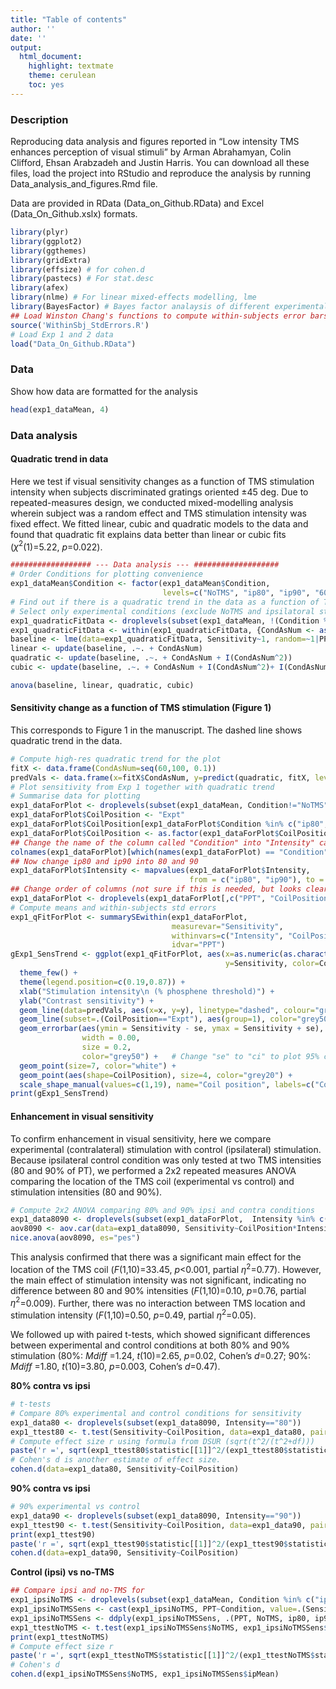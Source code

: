 ```yaml
---
title: "Table of contents"
author: ''
date: ''
output:
  html_document:
    highlight: textmate
    theme: cerulean
    toc: yes
---
```


### Description
Reproducing data analysis and figures reported in "Low intensity TMS enhances perception of visual stimuli" by Arman Abrahamyan, Colin Clifford, Ehsan Arabzadeh and Justin Harris. You can download all these files, load the project into RStudio and reproduce the analysis by running Data\_analysis\_and_figures.Rmd file. 


Data are provided in RData (Data\_on\_Github.RData) and Excel (Data\_On\_Github.xslx) formats. 

```r
library(plyr)
library(ggplot2)
library(ggthemes)
library(gridExtra)
library(effsize) # for cohen.d
library(pastecs) # For stat.desc
library(afex)
library(nlme) # For linear mixed-effects modelling, lme
library(BayesFactor) # Bayes factor analaysis of different experimental designs
## Load Winston Chang's functions to compute within-subjects error bars
source('WithinSbj_StdErrors.R')
# Load Exp 1 and 2 data 
load("Data_On_Github.RData")
```

### Data
Show how data are formatted for the analysis

```r
head(exp1_dataMean, 4)
```


### Data analysis
#### Quadratic trend in data 
Here we test if visual sensitivity changes as a function of TMS stimulation intensity when subjects discriminated gratings oriented ±45 deg. Due to repeated-measures design, we conducted mixed-modelling analysis wherein subject was a random effect and TMS stimulation intensity was fixed effect. We fitted linear, cubic and quadratic models to the data and found that quadratic fit explains data better than linear or cubic fits ($\chi^2$(1)=5.22, *p*=0.022).

```r
################## --- Data analysis --- ###################
# Order Conditions for plotting convenience
exp1_dataMean$Condition <- factor(exp1_dataMean$Condition, 
                                  levels=c("NoTMS", "ip80", "ip90", "60", "70", "80", "90", "100"))
# Find out if there is a quadratic trend in the data as a function of TMS intensity
# Select only experimental conditions (exclude NoTMS and ipsilatoral stimulation)
exp1_quadraticFitData <- droplevels(subset(exp1_dataMean, !(Condition %in% c("ip80", "ip90", "NoTMS"))))
exp1_quadraticFitData <- within(exp1_quadraticFitData, {CondAsNum <- as.numeric(as.character(Condition)) })
baseline <- lme(data=exp1_quadraticFitData, Sensitivity~1, random=~1|PPT/CondAsNum, method="ML")
linear <- update(baseline, .~. + CondAsNum)
quadratic <- update(baseline, .~. + CondAsNum + I(CondAsNum^2))
cubic <- update(baseline, .~. + CondAsNum + I(CondAsNum^2)+ I(CondAsNum^3))

```

```r
anova(baseline, linear, quadratic, cubic)
```

#### Sensitivity change as a function of TMS stimulation (Figure 1) 
This corresponds to Figure 1 in the manuscript. The dashed line shows quadratic trend in the data. 

```r
# Compute high-res quadratic trend for the plot
fitX <- data.frame(CondAsNum=seq(60,100, 0.1))
predVals <- data.frame(x=fitX$CondAsNum, y=predict(quadratic, fitX, level=0))
# Plot sensitivity from Exp 1 together with quadratic trend
# Summarise data for plotting
exp1_dataForPlot <- droplevels(subset(exp1_dataMean, Condition!="NoTMS"))
exp1_dataForPlot$CoilPosition <- "Expt"
exp1_dataForPlot$CoilPosition[exp1_dataForPlot$Condition %in% c("ip80", "ip90")] <- "Cntr"
exp1_dataForPlot$CoilPosition <- as.factor(exp1_dataForPlot$CoilPosition)
## Change the name of the column called "Condition" into "Intensity" cause it is more intuitive
colnames(exp1_dataForPlot)[which(names(exp1_dataForPlot) == "Condition")] <- "Intensity"
## Now change ip80 and ip90 into 80 and 90
exp1_dataForPlot$Intensity <- mapvalues(exp1_dataForPlot$Intensity, 
                                        from = c("ip80", "ip90"), to = c("80", "90"))
## Change order of columns (not sure if this is needed, but looks clearer)
exp1_dataForPlot <- droplevels(exp1_dataForPlot[,c("PPT", "CoilPosition", "Intensity", "Th", "Sensitivity")])
# Compute means and within-subjects std errors
exp1_qFitForPlot <- summarySEwithin(exp1_dataForPlot, 
                                    measurevar="Sensitivity", 
                                    withinvars=c("Intensity", "CoilPosition"), 
                                    idvar="PPT")
gExp1_SensTrend <- ggplot(exp1_qFitForPlot, aes(x=as.numeric(as.character(Intensity)), 
                                                y=Sensitivity, color=CoilPosition)) + 
  theme_few() + 
  theme(legend.position=c(0.19,0.87)) + 
  xlab("Stimulation intensity\n (% phosphene threshold)") + 
  ylab("Contrast sensitivity") + 
  geom_line(data=predVals, aes(x=x, y=y), linetype="dashed", colour="grey70", size=.3) +
  geom_line(subset=.(CoilPosition=="Expt"), aes(group=1), color="grey50", size=1) + 
  geom_errorbar(aes(ymin = Sensitivity - se, ymax = Sensitivity + se), 
                width = 0.00, 
                size = 0.2, 
                color="grey50") +   # Change "se" to "ci" to plot 95% conf intervals
  geom_point(size=7, color="white") +
  geom_point(aes(shape=CoilPosition), size=4, color="grey20") + 
  scale_shape_manual(values=c(1,19), name="Coil position", labels=c("Control (Ipsi)","Experimental (Contra)"))
print(gExp1_SensTrend)
```

#### Enhancement in visual sensitivity
To confirm enhancement in visual sensitivity, here we compare experimental (contralateral) stimulation with control (ipsilateral) stimulation. Because ipsilateral control condition was only tested at two TMS intensities (80 and 90% of PT), we performed a 2x2 repeated measures ANOVA comparing the location of the TMS coil (experimental vs control) and stimulation intensities (80 and 90%). 

```r
# Compute 2x2 ANOVA comparing 80% and 90% ipsi and contra conditions
exp1_data8090 <- droplevels(subset(exp1_dataForPlot,  Intensity %in% c("80", "90")))
aov8090 <- aov.car(data=exp1_data8090, Sensitivity~CoilPosition*Intensity+Error(PPT/(CoilPosition*Intensity)), return="Anova", args.return=list(es="pes"))
nice.anova(aov8090, es="pes")
```

This analysis confirmed that there was a significant main effect for the location of the TMS coil (*F*(1,10)=33.45, *p*<0.001, partial $\eta^2$=0.77). However, the main effect of stimulation intensity was not significant, indicating no difference between 80 and 90% intensities (*F*(1,10)=0.10, *p*=0.76, partial $\eta^2$=0.009). Further, there was no interaction between TMS location and stimulation intensity (*F*(1,10)=0.50, *p*=0.49, partial $\eta^2$=0.05).

We followed up with paired t-tests, which showed significant differences between experimental and control conditions at both 80% and 90% stimulation (80%: *Mdiff* =1.24, *t*(10)=2.65, *p*=0.02, Cohen’s *d*=0.27; 90%: *Mdiff* =1.80, *t*(10)=3.80, *p*=0.003, Cohen’s *d*=0.47).

**80% contra vs ipsi**
```r
# t-tests
# Compare 80% experimental and control conditions for sensitivity
exp1_data80 <- droplevels(subset(exp1_data8090, Intensity=="80"))
exp1_ttest80 <- t.test(Sensitivity~CoilPosition, data=exp1_data80, paired=TRUE)
# Compute effect size r using formula from DSUR (sqrt(t^2/(t^2+df)))
paste('r =', sqrt(exp1_ttest80$statistic[[1]]^2/(exp1_ttest80$statistic[[1]]^2+exp1_ttest80$parameter[[1]])))
# Cohen's d is another estimate of effect size. 
cohen.d(data=exp1_data80, Sensitivity~CoilPosition)
```

**90% contra vs ipsi**
```r
# 90% experimental vs control 
exp1_data90 <- droplevels(subset(exp1_data8090, Intensity=="90"))
exp1_ttest90 <- t.test(Sensitivity~CoilPosition, data=exp1_data90, paired=TRUE)
print(exp1_ttest90)
paste('r =', sqrt(exp1_ttest90$statistic[[1]]^2/(exp1_ttest90$statistic[[1]]^2+exp1_ttest90$parameter[[1]])))
cohen.d(data=exp1_data90, Sensitivity~CoilPosition)
```

**Control (ipsi) vs no-TMS**
```r
## Compare ipsi and no-TMS for
exp1_ipsiNoTMS <- droplevels(subset(exp1_dataMean, Condition %in% c("ip80", "ip90", "NoTMS")))
exp1_ipsiNoTMSSens <- cast(exp1_ipsiNoTMS, PPT~Condition, value=.(Sensitivity))
exp1_ipsiNoTMSSens <- ddply(exp1_ipsiNoTMSSens, .(PPT, NoTMS, ip80, ip90), mutate, ipMean=(ip80+ip90)/2)
exp1_ttestNoTMS <- t.test(exp1_ipsiNoTMSSens$NoTMS, exp1_ipsiNoTMSSens$ipMean, paired=TRUE)
print(exp1_ttestNoTMS)
# Compute effect size r
paste('r =', sqrt(exp1_ttestNoTMS$statistic[[1]]^2/(exp1_ttestNoTMS$statistic[[1]]^2+exp1_ttestNoTMS$parameter[[1]])))
# Cohen's d
cohen.d(exp1_ipsiNoTMSSens$NoTMS, exp1_ipsiNoTMSSens$ipMean)
```






    
    
    